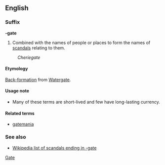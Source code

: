 ==English==
===Suffix===
'''-gate'''

#Combined with the names of people or places to form the names of [[scandal]]s relating to them.
:''Cheriegate''

====Etymology====
[[Back-formation]] from [[Watergate]].

====Usage note====
*Many of these terms are short-lived and few have long-lasting currency.

====Related terms====
*[[gatemania]]

===See also===
*[[en:List_of_scandals_suffixed_with_gate|Wikipedia list of scandals ending in -gate]]

[[Category:English suffixes|Gate]]